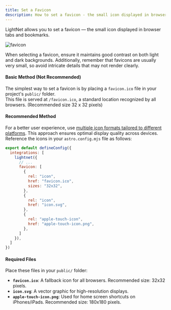 ```yaml
---
title: Set a Favicon
description: How to set a favicon - the small icon displayed in browser tabs and bookmarks - in your LightNet Site.
---
```


LightNet allows you to set a favicon — the small icon displayed in browser tabs and bookmarks.

![favicon](./images/favicon.webp)

When selecting a favicon, ensure it maintains good contrast on both light and dark backgrounds. 
Additionally, remember that favicons are usually very small, so avoid intricate details that may not render clearly.

#### Basic Method (Not Recommended)

The simplest way to set a favicon is by placing a `favicon.ico` file in your project's `public/` folder.  
This file is served at `/favicon.ico`, a standard location recognized by all browsers. (Recommended size 32 x 32 pixels)

#### Recommended Method

For a better user experience, 
use [multiple icon formats tailored to different platforms](https://evilmartians.com/chronicles/how-to-favicon-in-2021-six-files-that-fit-most-needs). 
This approach ensures optimal display quality across devices. Reference the icons in your `astro.config.mjs` file as follows:

```js title="astro.config.mjs" ins={5-19}
export default defineConfig({
  integrations: [
    lightnet({
      // ...
      favicon: [
        {
          rel: "icon",
          href: "favicon.ico",
          sizes: "32x32",
        },
        {
          rel: "icon",
          href: "icon.svg",
        },
        {
          rel: "apple-touch-icon",
          href: "apple-touch-icon.png",
        },
      ]
    }),
  ]
})
```

#### Required Files

Place these files in your `public/` folder:

- **`favicon.ico`**: A fallback icon for all browsers. Recommended size: 32x32 pixels.
- **`icon.svg`**: A vector graphic for high-resolution displays. 
- **`apple-touch-icon.png`**: Used for home screen shortcuts on iPhones/iPads. Recommended size: 180x180 pixels.


